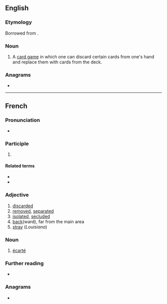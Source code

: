 {{also|ecarte|écarte}}
==English==

===Etymology===
Borrowed from {{bor|en|fr|écarté}}.

===Noun===
{{en-noun|-}}

# A [[card game]] in which one can discard certain cards from one's hand and replace them with cards from the deck.

===Anagrams===
* {{anagrams|en|a=aceert|& cetera|Cartee|cerate|create|creäte|tracee}}

----

==French==

===Pronunciation===
* {{audio|fr|LL-Q150 (fra)-DenisdeShawi-écarté.wav|Audio (CAN)}}

===Participle===
{{fr-past participle}}

# {{past participle of|fr|écarter}}

====Related terms====
* {{l|fr|écart|g=m}}
* {{l|fr|écarteur|g=m}}

===Adjective===
{{fr-adj}}

# [[discarded]]
# [[removed]], [[separated]]
# [[isolated]], [[secluded]]
# [[back]](ward), far from the main area
# [[stray]] (''Louisiana'')

===Noun===
{{fr-noun|m}}

# {{lb|fr|cards}} [[#English|écarté]]

===Further reading===
* {{R:TLFi}}

===Anagrams===
* {{l|fr|tracée}}